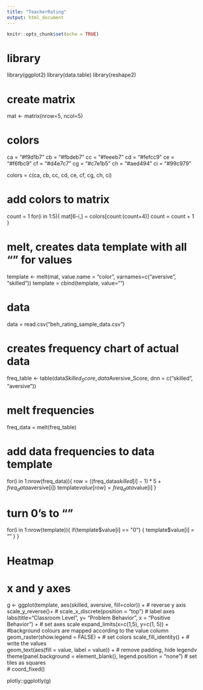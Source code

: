 ```yaml
---
title: "TeacherRating"
output: html_document
---
```


```r
knitr::opts_chunk$set(echo = TRUE)
```
# library
library(ggplot2)
library(data.table)
library(reshape2)

# create matrix
mat <- matrix(nrow=5, ncol=5)

# colors
ca = "#f9d1b7"
cb = "#fbdeb7"
cc = "#feeeb7"
cd = "#fefcc9"
ce = "#f6fbc9"
cf = "#d4e7c7"
cg = "#c7e1b5"
ch = "#aed494"
ci = "#99c979"

colors = c(ca, cb, cc, cd, ce, cf, cg, ch, ci)

# add colors to matrix
count = 1
for(i in 1:5){
   mat[6-i,] = colors[count:(count+4)]
   count = count + 1
}

# melt, creates data template with all "" for values
template <- melt(mat, value.name = "color", varnames=c("aversive", "skilled"))
template = cbind(template, value="")

# data
data = read.csv("beh_rating_sample_data.csv")

# creates frequency chart of actual data
freq_table <- table(data$Skilled_Score, data$Aversive_Score, 
  dnn = c("skilled", "aversive"))

# melt frequencies  
freq_data = melt(freq_table)

# add data frequencies to data template
for(i in 1:nrow(freq_data)){
   row = ((freq_data$skilled[i]-1) * 5 + freq_data$aversive[i])
   template$value[row] = freq_data$value[i]
}

# turn 0's to ""
for(i in 1:nrow(template)){
   if(template$value[i] == "0") {
      template$value[i] = ""
   }
}


# Heatmap 
# x and y axes 
g <- ggplot(template, aes(skilled, aversive, fill=color)) + 
# reverse y axis   
   scale_y_reverse()+
#   scale_x_discrete(position = "top")
# label axes
  labs(title="Classroom Level", y= "Problem Behavior", x = "Positive Behavior") +
# set axes scale
  expand_limits(x=c(1,5), y=c(1, 5)) +
#background colours are mapped according to the value column
  geom_raster(show.legend = FALSE) +
# set colors
  scale_fill_identity() +
# write the values  
  geom_text(aes(fill = value, label = value)) +
# remove padding, hide legendv  
  theme(panel.background = element_blank(),
        legend.position = "none") 
# set tiles as squares  
#  coord_fixed()  
        
plotly::ggplotly(g)

